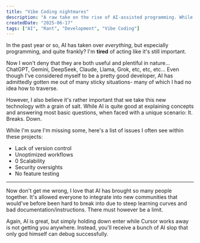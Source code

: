 ```yaml
---
title: "Vibe Coding nightmares"
description: "A raw take on the rise of AI-assisted programming. While tools like ChatGPT and Gemini have revolutionized the dev world, I'd like to talk about the realistic results you can expect from only using AI."
createdDate: "2025-06-17"
tags: ["AI", "Rant", "Development", "Vibe Coding"]
---
```


In the past year or so, AI has taken over *everything*, but especially programming, and quite frankly? I'm **tired** of acting like it's still important.

Now I won't deny that they are both useful and plentiful in nature... ChatGPT, Gemini, DeepSeek, Claude, Llama, Grok, etc, etc, etc... Even though I've considered myself to be a pretty good developer, AI has admittedly gotten me out of many sticky situations- many of which I had no idea how to traverse.

However, I also believe it's rather important that we take this new technology with a grain of salt. While AI is quite good at explaining concepts and answering most basic questions, when faced with a unique scenario: It. Breaks. Down.

While I'm sure I'm missing some, here's a list of issues I often see within these projects:
- Lack of version control
- Unoptimized workflows
- 0 Scalability
- Security oversights
- No feature testing

---
Now don't get me wrong, I love that AI has brought so many people together. It's allowed everyone to integrate into new communities that would've before been hard to break into due to steep learning curves and bad documentation/instructions. There must however be a limit.

Again, AI is great, but simply holding down enter while Cursor works away is not getting you anywhere. Instead, you'll receive a bunch of AI slop that only god himself can debug successfully.